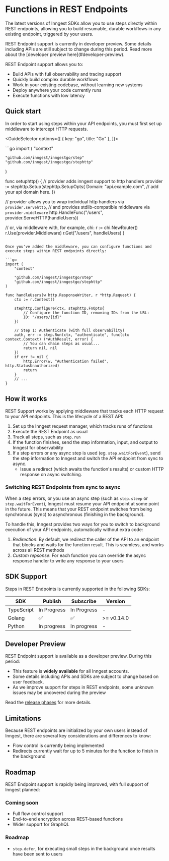 

# Functions in REST Endpoints

The latest versions of Inngest SDKs allow you to use steps directly within REST endpoints, allowing you to build resumable, durable workflows in any existing endpoint, triggered by your users.


<Info>
  REST Endpoint support is currently in developer preview. Some details including APIs are still subject to change during this period. Read more about the [developer preview here](#developer-preview).
</Info>

REST Endpoint support allows you to:

* Build APIs with full observability and tracing support
* Quickly build complex durable workflows
* Work in your existing codebase, without learning new systems
* Deploy anywhere your code currently runs
* Execute functions with low latency


## Quick start

In order to start using steps within your API endpoints, you must first set up middleware to intercept HTTP requests.

<GuideSelector
  options={[
    { key: "go", title: "Go" },
  ]}>

<GuideSection show="go">
```go
import (
	"context"

	"github.com/inngest/inngestgo/step"
	"github.com/inngest/inngestgo/stephttp"
)

func setuphttp() {
	// provider adds inngest support to http handlers
	provider := stephttp.Setup(stephttp.SetupOpts{
		Domain: "api.example.com", // add your api domain here.
	})

  // provider allows you to wrap individual http handlers via `provider.servehttp`,
  // and provides stdlib-compatible middleware via `provider.middleware`
  http.HandleFunc("/users", provider.ServeHTTP(handleUsers))

  // or, via middleware with, for example, chi:
  r := chi.NewRouter()
  r.Use(provider.Middleware)
  r.Get("/users", handleUsers)
}
```

Once you've added the middleware, you can configure functions and execute steps within REST endpoints directly:

```go
import (
	"context"

	"github.com/inngest/inngestgo/step"
	"github.com/inngest/inngestgo/stephttp"
)

func handleUsers(w http.ResponseWriter, r *http.Request) {
	ctx := r.Context()

	stephttp.Configure(ctx, stephttp.FnOpts{
		// Configure the function ID, removing IDs from the URL:
		ID: "/users/{id}"
	})

	// Step 1: Authenticate (with full observability)
	auth, err := step.Run(ctx, "authenticate", func(ctx context.Context) (*AuthResult, error) {
		// You can chain steps as usual...
		return nil, nil
	})
	if err != nil {
		http.Error(w, "Authentication failed", http.StatusUnauthorized)
		return
	}
	// ...
}
```

</GuideSection>

</GuideSelector>

## How it works

REST Support works by applying middleware that tracks each HTTP request to your API endpoints.  This is the lifecycle of a REST API:

1. Set up the Inngest request manager, which tracks runs of functions 
2. Execute the REST Endpoint as usual
3. Track all steps, such as `step.run`
4. If the function finishes, send the step information, input, and output to Inngest for observability
5. If a step errors or any async step is used (eg. `step.waitForEvent`), send the step information to Inngest and switch the API endpoint from sync to async.
    * Issue a redirect (which awaits the function's results) or custom HTTP response on async switching.

### Switching REST Endpoints from sync to async

When a step errors, or you use an async step (such as `step.sleep` or `step.waitForEvent`), Inngest must resume your API endpoint at some point in the future.  This means
that your REST endpoint switches from being synchronous (sync) to asynchronous (finishing in the background).

To handle this, Inngest provides two ways for you to switch to background execution of your API endpoints, automatically without extra code:

1. *Redirection*:  By default, we redirect the caller of the API to an endpoint that blocks and waits for the function result.  This is seamless, and works across all REST methods
2. *Custom repsonse*:  For each function you can override the async response handler to write any response to your users 

## SDK Support

Steps in REST Endpoints is currently supported in the following SDKs:

| SDK        | Publish | Subscribe | Version |
| ---------- | ------- | --------- | ------- |
| TypeScript | In Progress      | In Progress        | -  |
| Golang     | ✅      | ✅        | >= v0.14.0  |
| Python     | In progress | In progress         | -       |

## Developer Preview

REST Endpoint support is available as a developer preview. During this period:

* This feature is **widely available** for all Inngest accounts.
* Some details including APIs and SDKs are subject to change based on user feedback.
* As we improve support for steps in REST endpoints, some unknown issues may be uncovered during the preview

Read the [release phases](/docs/release-phases) for more details.

## Limitations

Because REST endpoints are initialized by your own users instead of Inngest, there are several key considerations and differences to know:

* Flow control is currently being implemented
* Redirects currently wait for up to 5 minutes for the function to finish in the background

## Roadmap

REST Endpoint support is rapidly being improved, with full support of Inngest planned:

### Coming soon

* Full flow control support
* End-to-end encryption across REST-based functions
* Wider support for GraphQL

### Roadmap

* `step.defer`, for executing small steps in the background once results have been sent to users

